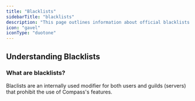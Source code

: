 ```yaml
---
title: "Blacklists"
sidebarTitle: "blacklists"
description: "This page outlines information about official blacklists issued by Compass administration, what they mean, and what you can do about them."
icon: "gavel"
iconType: "duotone"
---
```


## Understanding Blacklists

### What are blacklists?
Blaclists are an internally used modifier for both users and guilds (servers) that prohibit the use of Compass's features.


